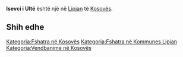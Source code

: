{{Fshat në 
 | Emri                = Isevci i Ultë
 | EmriAlt                = 
 | NAME_SHORT_FORM=      
 | NAME_GENERIC=      
 | NAME_SORT_NAME_RO=      ISEVCIIULTE
 | FULL_NAME_RO = Isevci i Ultë
 | FULL_NAME_ND_RO=Isevci i Ulte
 | SORT_NAME_RG=ISEVCIIULTE
 | FULL_NAME_RG=Isevci i Ultë
 | FULL_NAME_ND_RG=Isevci i Ulte
 | SRP_NAME_SHORT_FORM=      
 | SRP_NAME_GENERIC=      
 | SRP_NAME_SORT_NAME_RO=      
 | SRP_FULL_NAME_RO = 
 | SRP_FULL_NAME_ND_RO=
 | SRP_SORT_NAME_RG=
 | SRP_FULL_NAME_RG=
 | SRP_FULL_NAME_ND_RG=
 | Emri (Rasa dhanore) = 
 | Figura              = 
 | Shteti              = Kosovo
 | Komuna              = Lipjan
 | Kodi postar         = 
 | Sipërfaqja          = 

 | Popullsia           = 

 | Regj. i popullsisë  = 
 | Dend. e popullsisë  = 
 | Faqja zyrtare       = 
 <!--- Koordinatat ----> 
 | Gjerësia            = 43.224722
 | Gjatësia            = 20.753889
 | Lartësia            = 
}}
'''Isevci i Ultë''' është një [[]] në [[Lipjan]] të [[Kosovës]].

<!-- == Gjeografia == -->
<!-- == Historia == -->
<!-- == Demografia == -->
== Shih edhe ==
{{Komuna Lipjan}}
{{Kosovo-Administrata-Cung}}

[[Kategoria:Fshatra në Kosovës]]
[[Kategoria:Fshatra në Kommunes Lipjan]]
[[Kategoria:Vendbanime në Kosovës]]